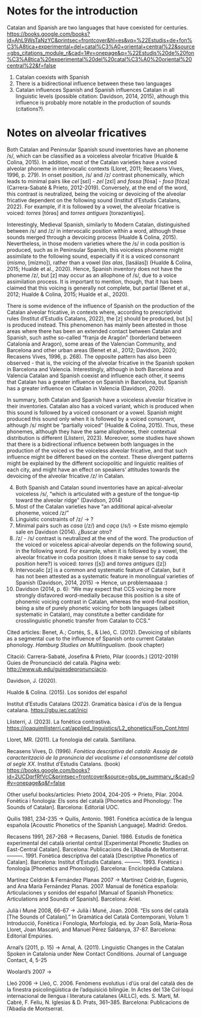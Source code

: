 
# Notes for the introduction
Catalan and Spanish are two languages that have coexisted for centuries. 
<https://books.google.com/books?id=AhL9WsTaNzYC&printsec=frontcover&hl=es&vq=%22Estudis+de+fon%C3%A8tica+experimental+del+catal%C3%A0+oriental+central%22&source=gbs_citations_module_r&cad=1#v=onepage&q=%22Estudis%20de%20fon%C3%A8tica%20experimental%20del%20catal%C3%A0%20oriental%20central%22&f=false>

1. Catalan coexists with Spanish 
2. There is a bidirectional influence between these two languages
3. Catalan influences Spanish and Spanish influences Catalan in all linguistic levels (possible citation: Davidson, 2014, 2015), although this influence is probably more notable in the production of sounds (citations?). 



# Notes on alveolar fricatives
Both Catalan and Peninsular Spanish sound inventories have an phoneme /s/, which can be classified as a voiceless alveolar fricative (Hualde & Colina, 2015). In addition, most of the Catalan varieties have a voiced alveolar phoneme in intervocalic contexts (Lloret, 2011; Recasens Vives, 1996, p. 279). In onset position, /s/ and /z/ contrast phonemically, which leads to minimal pairs like *cel* [sɛl] - *zel* [zɛl] and *fossa* [fósa] - *fosa* [fóza] (Carrera-Sabaté & Prieto, 2012-2019). Conversely, at the end of the word, this contrast is neutralized, being the voicing or devoicing of the alveolar fricative dependent on the following sound (Institut d’Estudis Catalans, 2022). For example, if it is followed by a vowel, the alveolar fricative is voiced: *torres* [tórəs] and *torres antigues* [torəzəntiɣəs]. 

Interestingly, Medieval Spanish, similarly to Modern Catalan, distinguished between /s/ and /z/ in intervocalic position within a word, although these sounds merged through a devoicing process (Hualde & Colina, 2015). Nevertheless, in those modern varieties where the /s/ in coda position is produced, such as in Peninsular Spanish, this voiceless phoneme might assimilate to the following sound, especially if it is a voiced consonant (*mismo*, [mízmo]), rather than a vowel (*las alas*, [lasálas]) (Hualde & Colina, 2015; Hualde et al., 2020). Hence, Spanish inventory does not have the phoneme /z/, but [z] may occur as an allophone of /s/, due to a voice assimilation process. It is important to mention, though, that it has been claimed that this voicing is generally not complete, but partial (Benet et al., 2012; Hualde & Colina, 2015; Hualde et al., 2020).

There is some evidence of the influence of Spanish on the production of the Catalan alveolar fricative, in contexts where, according to prescriptivist rules (Institut d'Estudis Catalans, 2022), the [z] should be produced, but [s] is produced instead. This phenomenon has mainly been attested in those areas where there has been an extended contact between Catalan and Spanish, such asthe so-called "franja de Aragón" (borderland between Catalonia and Aragon), some areas of the Valencian Community, and Barcelona and other urban areas (Benet et al., 2012; Davidson, 2020; Recasens Vives, 1996, p. 268). The opposite pattern has also been observed - that is, the voicing of the alveolar fricative in the Spanish spoken in Barcelona and Valencia. Interestingly, although in both Barcelona and Valencia Catalan and Spanish coexist and influence each other, it seems that Catalan has a greater influence on Spanish in Barcelona, but  Spanish has a greater influence on Catalan in Valencia (Davidson, 2020). 

In summary, both Catalan and Spanish have a voiceless alveolar fricative in their inventories. Catalan also has a voiced variant, which is produced when this sound is followed by a voiced consonant or a vowel. Spanish might produced this sound only when it is followed by a voiced consonant, although /s/ might be "partially voiced" (Hualde & Colina, 2015). Thus, these phonemes, although they have the same allophones, their contextual distribution is different (Llisterri, 2023). Moreover, some studies have shown that there is a bidirectional influence between both languages in the production of the voiced vs the voiceless alveolar fricative, and that such influence might be different based on the context. These divergent patterns might be explained by the different sociopolitic and linguistic realities of each city, and  might have an effect on speakers' attitudes towards the devoicing of the alveolar fricative /z/ in Catalan. 


4. Both Spanish and Catalan sound inventories have an apical-alveolar voiceless /s/, "which is articulated with a gesture of the tongue-tip toward the alveolar ridge" (Davidson, 2014)
5. Most of the Catalan varieties have "an additional apical-alveolar phoneme, voiced /z/" 
6. Linguistic constraints of /z/ -> ? 
7. Minimal pairs such as *casa* (/z/) and *caça* (/s/) -> Este mismo ejemplo sale en Davidson (2014). ¿Buscar otro?
8. /z/ - /s/ contrast is neutralized at the end of the word. The production of the voiced or voiceless apical-alveolar depends on the following sound, in the following word. For example, when it is followed by a vowel, the alveolar fricative in coda position (does it make sense to say coda position here?) is voiced: *torres* ([s]) and *torres antigues* ([z])
9. Intervocalic [z] is a common and systematic feature of Catalan, but it has not been attested as a systematic feature in monolingual varieties of Spanish (Davidson, 2014, 2015) -> Hence, un problemaaaaa :) 
10. Davidson (2014, p. 6): "We may expect that CCS voicing be more strongly disfavored word-medially because this position is a site of phonemic voicing contrast in Catalan, whereas the word-final position, being a site of purely phonetic voicing for both languages (albeit systematic in Catalan), may constitute a better candidate for crosslinguistic phonetic transfer from Catalan to CCS."





Cited articles:
Benet, A.; Cortés, S., & Lleó, C. (2012). Devoicing of sibilants as a segmental cue to the influence of Spanish onto current Catalan phonology. *Hamburg Studies on Multilingualism*. (book chapter)

Citació: Carrera-Sabaté, Josefina  & Prieto, Pilar (coords.) (2012-2019)  
Guies de Pronunciació del català. Pàgina web: <http://www.ub.edu/guiesdepronunciacio>.
 
Davidson, J. (2020). 

Hualde & Colina. (2015). Los sonidos del español

Institut d’Estudis Catalans (2022). Gramàtica bàsica i d’ús de la llengua catalana. <https://gbu.iec.cat/inici>

Llisterri, J. (2023). La fonética contrastiva. <https://joaquimllisterri.cat/applied_linguistics/L2_phonetics/Fon_Cont.html>

Lloret, MR. (2011). La fonologia del català. Santillana. 

Recasens Vives, D. (1996). *Fonètica descriptiva del català: Assaig de caracterització de la pronúncia del vocalisme i el consonantisme del català al segle XX*. Institut d'Estudis Catalans. (book) <https://books.google.com/books?id=2UCDqrfRfVcC&printsec=frontcover&source=gbs_ge_summary_r&cad=0#v=onepage&q&f=false>







Other useful books/articles:
Prieto 2004, 204-205 -> Prieto, Pilar. 2004. Fonètica i fonologia: Els sons del català [Phonetics and Phonology: The Sounds of Catalan]. Barcelona: Editorial UOC.

Quilis 1981, 234-235 -> Quilis, Antonio. 1981. Fonética acústica de la lengua española [Acoustic Phonetics of the Spanish Language]. Madrid: Gredos.

Recasens 1991, 267-268 -> Recasens, Daniel. 1986. Estudis de fonètica experimental del català oriental central [Experimental Phonetic Studies on East-Central Catalan]. Barcelona: Publicacions de L’Abadia de Montserrat. ---------. 1991. Fonètica descriptiva del català [Descriptive Phonetics of Catalan]. Barcelona: Institut d’Estudis Catalans. ---------. 1993. Fonètica i fonologia [Phonetics and Phonology]. Barcelona: Enciclopèdia Catalana.

Martínez Celdrán & Fernández Planas 2007 -> Martínez Celdrán, Eugenio, and Ana María Fernández Planas. 2007. Manual de fonética española: Articulaciones y sonidos del español [Manual of Spanish Phonetics: Articulations and Sounds of Spanish]. Barcelona: Ariel.

Julià i Muné 2008, 66-67 -> Julià i Muné, Joan. 2008. “Els sons del català [The Sounds of Catalan].” In Gramàtica del Català Contemporani, Volum 1: Introducció, Fonètica i Fonologia, Morfologia, ed. by Joan Solà, Maria-Rosa Lloret, Joan Mascaró, and Manuel Pérez Saldanya, 37-87. Barcelona: Editorial Empúries.

Arnal’s (2011, p. 15) -> Arnal, A. (2011). Linguistic Changes in the Catalan Spoken in Catalonia under New Contact Conditions. Journal of Language Contact, 4, 5-25

Woolard’s 2007 ->

Lleó 2006 -> Lleó, C. 2006. Fenòmens evolutius i d’ús oral del català des de la finestra psicolingüística de l’adquisició bilingüe. In Actes del 13è Col·loqui internacional de llengua i literatura catalanes (AILLC), eds. S. Martí, M. Cabré, F. Feliu, N. Iglesias & D. Prats, 361–385. Barcelona: Publicacions de l’Abadia de Montserrat.

